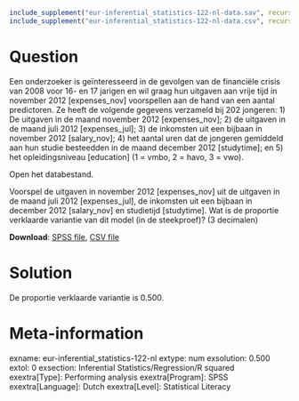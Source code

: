 ```r
include_supplement("eur-inferential_statistics-122-nl-data.sav", recursive = TRUE)
include_supplement("eur-inferential_statistics-122-nl-data.csv", recursive = TRUE)
```

Question
========
Een onderzoeker is geïnteresseerd in de gevolgen van de financiële crisis van 2008 voor 16- en 17 jarigen en wil graag hun uitgaven aan vrije tijd in november 2012 [expenses_nov] voorspellen aan de hand van een aantal predictoren. Ze heeft de volgende gegevens verzameld bij 202 jongeren: 1) De uitgaven in de maand november 2012 [expenses_nov]; 2) de uitgaven in de maand juli 2012 [expenses_jul]; 3) de inkomsten uit een bijbaan in november 2012 [salary_nov]; 4) het aantal uren dat de jongeren gemiddeld aan hun studie besteedden in de maand december 2012 [studytime]; en 5) het opleidingsniveau [education] (1 = vmbo, 2 = havo, 3 = vwo). 

Open het databestand.

Voorspel de uitgaven in november 2012 [expenses_nov] uit de uitgaven in de maand juli 2012 [expenses_jul], de inkomsten uit een bijbaan in december 2012 [salary_nov] en studietijd [studytime]. Wat is de proportie verklaarde variantie van dit model (in de steekproef)? (3 decimalen)

**Download**: [SPSS file](eur-inferential_statistics-122-nl-data.sav), [CSV file](eur-inferential_statistics-122-nl-data.csv)


Solution
========
De proportie verklaarde variantie is 0.500.


Meta-information
================
exname: eur-inferential_statistics-122-nl
extype: num
exsolution: 0.500
extol: 0
exsection: Inferential Statistics/Regression/R squared
exextra[Type]: Performing analysis
exextra[Program]: SPSS
exextra[Language]: Dutch
exextra[Level]: Statistical Literacy
